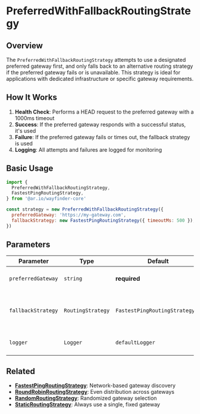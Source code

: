 # PreferredWithFallbackRoutingStrategy

## Overview

The `PreferredWithFallbackRoutingStrategy` attempts to use a designated preferred gateway first, and only falls back to an alternative routing strategy if the preferred gateway fails or is unavailable. This strategy is ideal for applications with dedicated infrastructure or specific gateway requirements.

## How It Works

1. **Health Check**: Performs a HEAD request to the preferred gateway with a 1000ms timeout
2. **Success**: If the preferred gateway responds with a successful status, it's used
3. **Failure**: If the preferred gateway fails or times out, the fallback strategy is used
4. **Logging**: All attempts and failures are logged for monitoring


## Basic Usage

```javascript
import {
  PreferredWithFallbackRoutingStrategy,
  FastestPingRoutingStrategy,
} from '@ar.io/wayfinder-core'

const strategy = new PreferredWithFallbackRoutingStrategy({
  preferredGateway: 'https://my-gateway.com',
  fallbackStrategy: new FastestPingRoutingStrategy({ timeoutMs: 500 }),
})
```

## Parameters

| Parameter          | Type              | Default                        | Description                                  |
| ------------------ | ----------------- | ------------------------------ | -------------------------------------------- |
| `preferredGateway` | `string`          | **required**                   | URL of the preferred gateway                 |
| `fallbackStrategy` | `RoutingStrategy` | `FastestPingRoutingStrategy()` | Strategy to use when preferred gateway fails |
| `logger`           | `Logger`          | `defaultLogger`                | Optional logger instance                     |


## Related

- **[FastestPingRoutingStrategy](/wayfinder/core/routing-strategies/fastest-ping)**: Network-based gateway discovery
- **[RoundRobinRoutingStrategy](/wayfinder/core/routing-strategies/round-robin)**: Even distribution across gateways
- **[RandomRoutingStrategy](/wayfinder/core/routing-strategies/random)**: Randomized gateway selection
- **[StaticRoutingStrategy](/wayfinder/core/routing-strategies/static)**: Always use a single, fixed gateway
